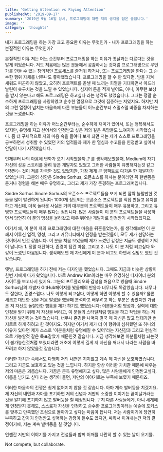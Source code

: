 ```yaml
---
title: 'Getting Attention vs Paying Attention'
publishedAt: '2019-09-17'
summary: '2019년 9월 16일 당시, 프로그래밍에 대한 저의 생각을 담은 글입니다.'
image: ''
category: 'thoughts'
---
```


내가 프로그래밍을 하는 가장 크고 중요한 이유는 무엇인가 - 내가 프로그래밍을 하는 본질적인 이유는 무엇인가?

본질적인 이유
저는 어느 순간부터 프로그래밍을 하는 이유가 옛날과는 다르다는 것을 알게 되었습니다. 저도 처음에는 많은 분들께서 공감하시는 것처럼 프로그래밍으로 무언가를 만들 수 있는 창의적인 프로세스를 즐거워 하거나, 또는 프로그래밍을 한다는 그 순수한 행위 자체를 너무나도 좋아했었습니다. 프로그래밍을 할 수 만 있다면, 밤을 지켜 새워도 피곤하지 않았고, 오히려 프로젝트를 끝낼 때 느끼는 희열을 기대하면서 아드레날린이 솟구치는 것을 느낄 수 있었습니다. 심지어 돈을 적게 벌어도, 아니, 아무런 보상을 받지 않는다고 해도 프로그래밍은 하고싶다 라는 생각도 했었습니다. 그때는 정말 순수하게 프로그래밍을 사랑하였고 순수한 열정으로 그것에 집중하는 저였지요. 하지만 저의 그런 열정이 넘치는 마음속에 다른 부분들이 어느순간부터 스멸스멸 비중을 차지하는 것을 느꼈습니다.

프로그래밍을 하는 이유가 어느순간부터는, 순수하게 재미가 있어서, 또는 행복해서도 있지만, 유명해 지고 싶어서와 인정받고 싶은 저의 깊은 욕망들도 느껴지기 시작했습니다. 좀 더 구체적으로 저의 마음 속을 들여다 보게 되면 저는 제가 스스로 프로그래밍을 공부하면서 성취할 수 있었던 저의 업적들과 제가 한 열심과 수고들을 인정받고 싶어서 안달이 나기 시작했습니다.

언제부터 나의 마음에 변화가 오기 시작했을까..? 를 생각해보았을때, Medium에 자기 자신의 성공 스토리를 올려 놓은 개발자도 있었고 그러한 사람들이 유명해지는것 같고 인정받는 것이 저를 자극한 것도 있었지만, 가장 제게 큰 임팩트로 다가온 한 개발자가 있었습니다. 그분의 성함은 Sindre Sorhus, 오픈소스를 하시는 분이라면 꼭 한번쯤은 듣거나 경험을 해본 매우 유명하고, 그리고 제가 가장 존경하는 프로그래머입니다.

Sindre Sorhus
Sindre Sorhus의 오픈소스 프로젝트들을 보게 되면 깜짝 놀랄만한 것들을 많이 발견하게 됩니다: 1000개 정도되는 오픈소스 프로젝트를 직접 만들고 유지를 하고 계신데, 더욱 놀라운 사실은 거의 대부분의 프로젝트들이 매우 유용하고, 그리고 유명한 프로젝트들이 매우 많다는 점입니다. 많은 사람들이 이 분의 프로젝트들을 사용하면서 당연히 이 분의 명성을 올라갔고 매우 뛰어난 개발자로 인정받기 시작했겠지요.

여기서 왜, 이 분이 저의 프로그래밍에 대한 마음을 뒤흔들었는가, 를 생각해보면 이 분께서 이루신 업적, 명성, 그리고 커뮤니티에서 인정을 받는것들이, 모두 제가 선망하는 것이어서 인것 같습니다. 이 분을 처음 보았을때 제가 느꼈던 감정은 지금도 생생히 기억이 납니다: 1. 정말 대단하다, 존경이 담긴 마음, 그리고 2. 나도 이 분 처럼 되고싶다 와 같이 느꼈던 마음입니다. 생각해보면 제 자신에게 이 분과 비교도 하면서 실망도 했던 것 같습니다.

옛날, 프로그래밍을 하기 전에 저는 디자인을 했었습니다. 그때도 지금과 비슷한 상황이 한번 저에게 다가 왔었습니다. 바로 Andrew Kim이라는 매우 유명하신 디자이너 분의 사이트를 보고나서 였지요. 그분의 포트폴리오와 감성을 처음으로 봤을때 Sindre Sorhus님의 개발자 GitHub페이지를 봤을때의 반응과 너무나도 똑같았습니다. 너무나도 잘한다, 존경스럽다. 나도 이렇게 되고싶다, 어떻게 하면 이렇게 할 수 있을까? 물론 새롭고 대단한 것을 처음 발겼을 했을때 분석하고 배우려고 하는 부분은 좋았지만 가끔은 저 자신도 놀랄만한 행동을 제가 하기도 했었습니다: 이분들처럼 명성과, 실력에 대한 인정을 받기 위해 저 자신을 버리고, 이 분들의 스타일처럼 행동을 하고 작업을 하는 저 자신을 발견하는 것이었습니다. 너무나 존경한 나머지 결국 제 자신은 없고 껍대기만 번지르르 하게 하려고 한 것이지요. 하지만 여기서 제가 더 이 행위에 심취했던 또 하나의 이유가 있다면 제가 스스로 '이분들처럼 유명해질 수 있어'라는 자신감과 그리고 현실적으로 가능할것 같은 목표같았기 때문인것 같습니다. 지금 생각해보면 이분들처럼 되는것이 불가능한것처럼 보였더라면 애초에 이렇게 깊게 저 자신을 꺼내서 나라는 사람을 바꾸려고 하지 않았을것 같습니다.

이러한 가치관 속에서도 다행히 저의 내면은 지지않고 계속 제 자신을 보호하였습니다. 그리고 지금도 보호하고 있는 것을 느낍니다. 하지만 항상 이러한 가치관 때문에 싸우는 저의 마음은 괴롭습니다. 가끔은 문득 유명해지고 싶다, 많은 사람들에게 인정받고싶다, 이름을 남기고 싶다 라는 생각이 들면, 저만의 이야기로는 부족해 보였기 때문이죠.

이러한 마음속의 전쟁은 쉽게 없어지지 않을 것 같습니다. 아마 계속 발버둥을 치겠지요. 제 자신의 내면과 자아를 포기하면 저의 신념과 저만의 소중한 이야기는 끝이날거라는 것을 알기에 포기하지 않고 발버둥을 칠 예정입니다. 구지 다른 사람들에게, 아니 세계에게 인정받지 못해도, 스스로가 자신을 인정하고 순수한 프로그래밍이라는 예술에 포커스를 맞추고 만족했던 초심으로 돌아가고 싶다는 마음이 듭니다. 저는 사람이기에 당연히 부족하고 갑자기 인정받고 싶어하는 감정이 들수도 있지만, 싸워서 이겨내는건 저의 결정이기에, 저는 계속 발버둥을 칠 것입니다.

언젠간 저만의 이야기를 가지고 전설들과 함께 어깨를 나란히 할 수 있는 날이 오기를.

Not compete, but collaborate.
